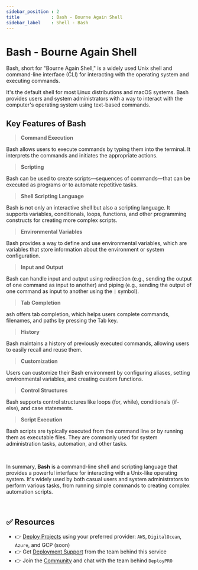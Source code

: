```yaml
---
sidebar_position : 2
title            : Bash - Bourne Again Shell
sidebar_label    : Shell - Bash
---
```


# Bash - Bourne Again Shell

Bash, short for "Bourne Again Shell," is a widely used Unix shell and command-line interface (CLI) for interacting with the operating system and executing commands. 

It's the default shell for most Linux distributions and macOS systems. Bash provides users and system administrators with a way to interact with the computer's operating system using text-based commands.

## Key Features of Bash

> **Command Execution**

Bash allows users to execute commands by typing them into the terminal. It interprets the commands and initiates the appropriate actions.

> **Scripting**

Bash can be used to create scripts—sequences of commands—that can be executed as programs or to automate repetitive tasks.

> **Shell Scripting Language**

Bash is not only an interactive shell but also a scripting language. It supports variables, conditionals, loops, functions, and other programming constructs for creating more complex scripts.

> **Environmental Variables**

Bash provides a way to define and use environmental variables, which are variables that store information about the environment or system configuration.

> **Input and Output**

Bash can handle input and output using redirection (e.g., sending the output of one command as input to another) and piping (e.g., sending the output of one command as input to another using the `|` symbol).

> **Tab Completion**

ash offers tab completion, which helps users complete commands, filenames, and paths by pressing the Tab key.

> **History** 

Bash maintains a history of previously executed commands, allowing users to easily recall and reuse them.

> **Customization**

Users can customize their Bash environment by configuring aliases, setting environmental variables, and creating custom functions.

> **Control Structures**

Bash supports control structures like loops (for, while), conditionals (if-else), and case statements.

> **Script Execution**

Bash scripts are typically executed from the command line or by running them as executable files. They are commonly used for system administration tasks, automation, and other tasks.

<br />

In summary, **Bash** is a command-line shell and scripting language that provides a powerful interface for interacting with a Unix-like operating system. 
It's widely used by both casual users and system administrators to perform various tasks, from running simple commands to creating complex automation scripts.

<br />

## ✅ Resources

- 👉 [Deploy Projects](https://deploypro.dev/) using your preferred provider: `AWS`, `DigitalOcean`, `Azure`, and GCP (soon)
- 👉 Get [Deployment Support](https://deploypro.dev/support/) from the team behind this service
- 👉 Join the [Community](https://discord.gg/qQhjQZhnur) and chat with the team behind `DeployPRO`
